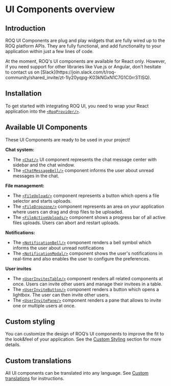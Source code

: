 
# UI Components overview

## Introduction

ROQ UI Components are plug and play widgets that are fully wired up to the ROQ platform APIs.
They are fully functional, and add functionality to your application within just a few lines of code.

<Callout type="info" emoji="ℹ️">
  At the moment, ROQ's UI components are available for React only. However, if you need support for other libraries 
like Vue.js or Angular, don't hesitate to contact us on [Slack](https://join.slack.com/t/roq-community/shared_invite/zt-1ly20yqpg-K03kNGxN1C7G1C0rr3TlSQ).
</Callout>

## Installation

To get started with integrating ROQ UI, you need to wrap your React application into
the [`<RoqProvider/>`](/development-guides/roq-provider).

## Available UI Components

These UI Components are ready to be used in your project!

**Chat system:**

* The [`<Chat/>`](/chat/ui-components#chat) UI component represents the chat message center with sidebar and the chat window.
* The [`<ChatMessageBell/>`](/chat/ui-components#chatmessagebell) component informs the user about unread messages in the chat.

**File management:**

* The [`<FileUpload/>`](/files/ui-components#fileupload) component represents a button which opens a file selector and starts
  uploads.
* The [`<FileDropzone/>`](/files/ui-components#filedropzone) component represents an area on your application where users can drag
  and drop files to be uploaded.
* The [`<FileActiveUploads/>`](/files/ui-components#fileactiveuploads) component shows a progress bar of all active files uploads.
  Users can abort and restart uploads.

**Notifications:**

* The [`<NotificationBell/>`](/notifications/ui-components#notificationbell) component renders a bell symbol which informs the
  user about unread notifications
* The [`<NotificationModal/>`](/notifications/ui-components#notificationmodal) component shows the user's notifications in real-time
  and also enables the user to configure the preferences.

**User invites**

* The [`<UserInvitesTable/>`](/user-invites/ui-components#userinvitestable-) component renders all related components at once. Users
  can invite other users and manage their invitees in a table.
* The [`<UserInviteButton/>`](/user-invites/ui-components#userinvitebutton-) component renders a button which opens a lightbox. The user can then invite other users.
* The [`<UserInvitePane/>`](/user-invites/ui-components#userinvitepane-) component renders a pane that allows to invite one or multiple users at once.

## Custom styling

You can customize the design of ROQ’s UI components to improve the fit to the look&feel of your application. See the
[Custom Styling](/development-guides/custom-styling) section for more details.

## Custom translations

All UI components can be translated into any language.
See [Custom translations](/translations/custom-translations) for instructions.